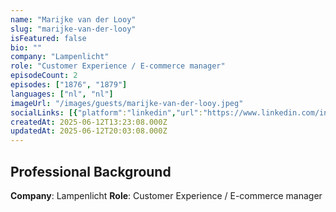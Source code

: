 ```yaml
---
name: "Marijke van der Looy"
slug: "marijke-van-der-looy"
isFeatured: false
bio: ""
company: "Lampenlicht"
role: "Customer Experience / E-commerce manager"
episodeCount: 2
episodes: ["1876", "1879"]
languages: ["nl", "nl"]
imageUrl: "/images/guests/marijke-van-der-looy.jpeg"
socialLinks: [{"platform":"linkedin","url":"https://www.linkedin.com/in/marijke-van-der-looy-01b70438/"}]
createdAt: 2025-06-12T13:23:08.000Z
updatedAt: 2025-06-12T20:03:08.000Z
---
```


## Professional Background

**Company**: Lampenlicht
**Role**: Customer Experience / E-commerce manager
